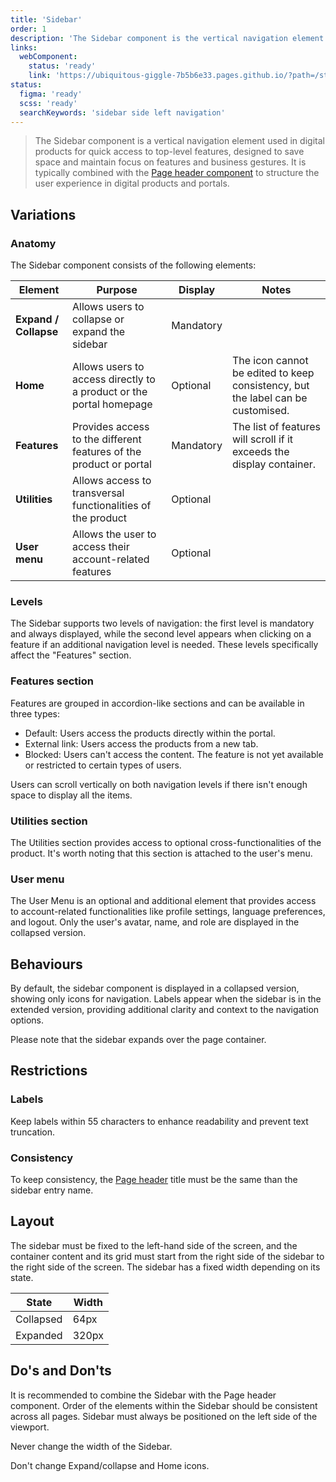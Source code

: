 ```yaml
---
title: 'Sidebar'
order: 1
description: 'The Sidebar component is the vertical navigation element commonly used in digital products to provide users with quick and easy access to top-level features.'
links:
  webComponent:
    status: 'ready'
    link: 'https://ubiquitous-giggle-7b5b6e33.pages.github.io/?path=/story/components-sidebar'
status:
  figma: 'ready'
  scss: 'ready'
  searchKeywords: 'sidebar side left navigation'
---
```


> The Sidebar component is a vertical navigation element used in digital products for quick access to top-level features, designed to save space and maintain focus on features and business gestures. It is typically combined with the [Page header component](/Components/PageHeader/) to structure the user experience in digital products and portals.

<!-- Add preview -->

## Variations

### Anatomy

The Sidebar component consists of the following elements:

| Element               | Purpose                                                             | Display   | Notes                                                                           |
| --------------------- | ------------------------------------------------------------------- | --------- | ------------------------------------------------------------------------------- |
| **Expand / Collapse** | Allows users to collapse or expand the sidebar                      | Mandatory |                                                                                 |
| **Home**              | Allows users to access directly to a product or the portal homepage | Optional  | The icon cannot be edited to keep consistency, but the label can be customised. |
| **Features**          | Provides access to the different features of the product or portal  | Mandatory | The list of features will scroll if it exceeds the display container.           |
| **Utilities**         | Allows access to transversal functionalities of the product         | Optional  |                                                                                 |
| **User menu**         | Allows the user to access their account-related features            | Optional  |                                                                                 |

### Levels

The Sidebar supports two levels of navigation: the first level is mandatory and always displayed, while the second level appears when clicking on a feature if an additional navigation level is needed. These levels specifically affect the "Features" section.

<!-- Add previews -->

### Features section

Features are grouped in accordion-like sections and can be available in three types:

- Default: Users access the products directly within the portal.
- External link: Users access the products from a new tab.
- Blocked: Users can't access the content. The feature is not yet available or restricted to certain types of users.

<Highlight theme="tips" title="Good to know">
  Users can scroll vertically on both navigation levels if there isn't enough
  space to display all the items.
</Highlight>

### Utilities section

The Utilities section provides access to optional cross-functionalities of the product. It's worth noting that this section is attached to the user's menu.

### User menu

The User Menu is an optional and additional element that provides access to account-related functionalities like profile settings, language preferences, and logout. Only the user's avatar, name, and role are displayed in the collapsed version.

<!-- Add preview -->

## Behaviours

By default, the sidebar component is displayed in a collapsed version, showing only icons for navigation. Labels appear when the sidebar is in the extended version, providing additional clarity and context to the navigation options.

<Highlight theme="tips" title="Good to know">
  Please note that the sidebar expands over the page container.
</Highlight>

## Restrictions

### Labels

Keep labels within 55 characters to enhance readability and prevent text truncation.

### Consistency

To keep consistency, the [Page header](/Components/PageHeader/) title must be the same than the sidebar entry name.

## Layout

The sidebar must be fixed to the left-hand side of the screen, and the container content and its grid must start from the right side of the sidebar to the right side of the screen.
The sidebar has a fixed width depending on its state.

| State     | Width |
| --------- | ----- |
| Collapsed | 64px  |
| Expanded  | 320px |

## Do's and Don'ts

<HintItem>
  It is recommended to combine the Sidebar with the Page header component.
</HintItem>

<HintItem>
  Order of the elements within the Sidebar should be consistent across all
  pages.
</HintItem>

<HintItem>
  Sidebar must always be positioned on the left side of the viewport.
</HintItem>

<HintItem dont>Never change the width of the Sidebar.</HintItem>

<HintItem dont>Don't change Expand/collapse and Home icons.</HintItem>

